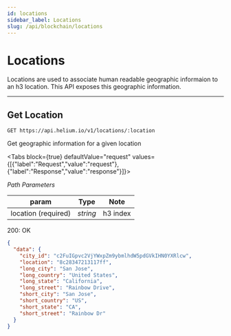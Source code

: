 ```yaml
---
id: locations
sidebar_label: Locations
slug: /api/blockchain/locations
---
```



# Locations

Locations are used to associate human readable geographic informaion to an h3 location. This API
exposes this geographic information.

---

## Get Location

```
GET https://api.helium.io/v1/locations/:location
```

Get geographic information for a given location

<Tabs
  block={true}
  defaultValue="request"
  values={[{"label":"Request","value":"request"},{"label":"Response","value":"response"}]}>
<TabItem value="request">

_Path Parameters_

| param               | Type     | Note     |
| ------------------- | -------- | -------- |
| location (required) | _string_ | h3 index |

</TabItem>
<TabItem value="response">

200: OK

```json
{
  "data": {
    "city_id": "c2FuIGpvc2VjYWxpZm9ybmlhdW5pdGVkIHN0YXRlcw",
    "location": "8c28347213117ff",
    "long_city": "San Jose",
    "long_country": "United States",
    "long_state": "California",
    "long_street": "Rainbow Drive",
    "short_city": "San Jose",
    "short_country": "US",
    "short_state": "CA",
    "short_street": "Rainbow Dr"
  }
}
```

</TabItem>
</Tabs>
